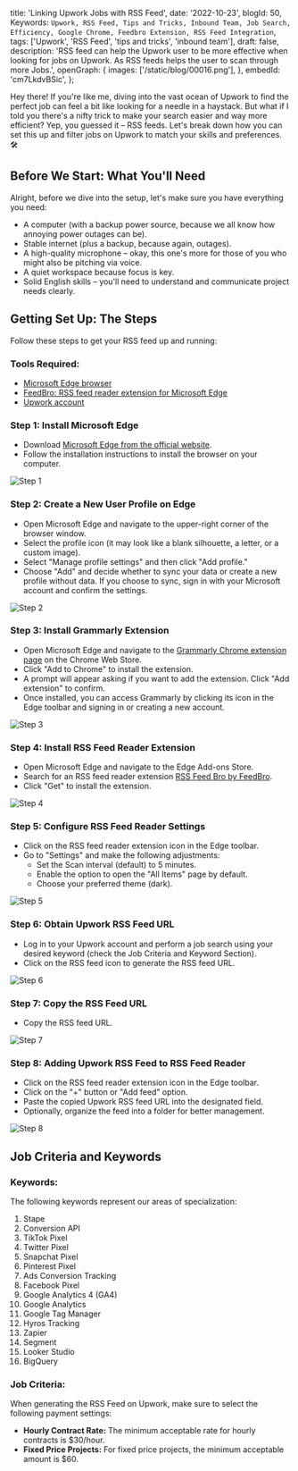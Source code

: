   title: 'Linking Upwork Jobs with RSS Feed',
  date: '2022-10-23',
  blogId: 50,
  Keywords: `Upwork, RSS Feed, Tips and Tricks, Inbound Team, Job Search, Efficiency, Google Chrome, Feedbro Extension, RSS Feed Integration`,
  tags: ['Upwork', 'RSS Feed', 'tips and tricks', 'inbound team'],
  draft: false,
  description:
    'RSS feed can help the Upwork user to be more effective when looking for jobs on Upwork. As RSS feeds helps the user to scan through more Jobs.',
  openGraph: {
    images: ['/static/blog/00016.png'],
  },
  embedId: 'cm7LkdvBSic',
};

Hey there! If you're like me, diving into the vast ocean of Upwork to find the perfect job can feel a bit like looking for a needle in a haystack. But what if I told you there's a nifty trick to make your search easier and way more efficient? Yep, you guessed it – RSS feeds. Let's break down how you can set this up and filter jobs on Upwork to match your skills and preferences. 🛠️

## Before We Start: What You'll Need

Alright, before we dive into the setup, let's make sure you have everything you need:

- A computer (with a backup power source, because we all know how annoying power outages can be).
- Stable internet (plus a backup, because again, outages).
- A high-quality microphone – okay, this one's more for those of you who might also be pitching via voice.
- A quiet workspace because focus is key.
- Solid English skills – you'll need to understand and communicate project needs clearly.

## Getting Set Up: The Steps

Follow these steps to get your RSS feed up and running:

### Tools Required:

- [Microsoft Edge browser](https://www.microsoft.com/en-us/edge/download?form=MA13FJ)
- [FeedBro: RSS feed reader extension for Microsoft Edge](https://chrome.google.com/webstore/detail/feedbro/mefgmmbdailogpfhfblcnnjfmnpnmdfa?hl=en)
- [Upwork account](https://www.upwork.com)

### Step 1: Install Microsoft Edge

- Download [Microsoft Edge from the official website](https://www.microsoft.com/en-us/edge/download?form=MA13FJ).
- Follow the installation instructions to install the browser on your computer.

![Step 1](/static/blog/94/001.png)

### Step 2: Create a New User Profile on Edge

- Open Microsoft Edge and navigate to the upper-right corner of the browser window.
- Select the profile icon (it may look like a blank silhouette, a letter, or a custom image).
- Select "Manage profile settings" and then click "Add profile."
- Choose "Add" and decide whether to sync your data or create a new profile without data. If you choose to sync, sign in with your Microsoft account and confirm the settings.

![Step 2](/static/blog/94/002.png)

### Step 3: Install Grammarly Extension

- Open Microsoft Edge and navigate to the [Grammarly Chrome extension page](https://chrome.google.com/webstore/detail/grammarly-for-chrome/kbfnbcaeplbcioakkpcpgfkobkghlhen) on the Chrome Web Store.
- Click "Add to Chrome" to install the extension.
- A prompt will appear asking if you want to add the extension. Click "Add extension" to confirm.
- Once installed, you can access Grammarly by clicking its icon in the Edge toolbar and signing in or creating a new account.

![Step 3](/static/blog/94/003.png)

### Step 4: Install RSS Feed Reader Extension

- Open Microsoft Edge and navigate to the Edge Add-ons Store.
- Search for an RSS feed reader extension [RSS Feed Bro by FeedBro](https://chrome.google.com/webstore/detail/feedbro/mefgmmbdailogpfhfblcnnjfmnpnmdfa?hl=en).
- Click "Get" to install the extension.

![Step 4](/static/blog/94/004.png)

### Step 5: Configure RSS Feed Reader Settings

- Click on the RSS feed reader extension icon in the Edge toolbar.
- Go to "Settings" and make the following adjustments:
  - Set the Scan interval (default) to 5 minutes.
  - Enable the option to open the "All Items" page by default.
  - Choose your preferred theme (dark).

![Step 5](/static/blog/94/005.png)

### Step 6: Obtain Upwork RSS Feed URL

- Log in to your Upwork account and perform a job search using your desired keyword (check the Job Criteria and Keyword Section).
- Click on the RSS feed icon to generate the RSS feed URL.

![Step 6](/static/blog/94/006.png)

### Step 7: Copy the RSS Feed URL

- Copy the RSS feed URL.

![Step 7](/static/blog/94/007.png)

### Step 8: Adding Upwork RSS Feed to RSS Feed Reader

- Click on the RSS feed reader extension icon in the Edge toolbar.
- Click on the "+" button or "Add feed" option.
- Paste the copied Upwork RSS feed URL into the designated field.
- Optionally, organize the feed into a folder for better management.

![Step 8](/static/blog/94/008.png)

## Job Criteria and Keywords

### Keywords:

The following keywords represent our areas of specialization:

1. Stape
2. Conversion API
3. TikTok Pixel
4. Twitter Pixel
5. Snapchat Pixel
6. Pinterest Pixel
7. Ads Conversion Tracking
8. Facebook Pixel
9. Google Analytics 4 (GA4)
10. Google Analytics
11. Google Tag Manager
12. Hyros Tracking
13. Zapier
14. Segment
15. Looker Studio
16. BigQuery

### Job Criteria:

When generating the RSS Feed on Upwork, make sure to select the following payment settings:

- **Hourly Contract Rate:** The minimum acceptable rate for hourly contracts is $30/hour.
- **Fixed Price Projects:** For fixed price projects, the minimum acceptable amount is $60.
